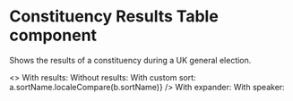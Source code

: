 
<Meta title="Elections/GE2019/Constituency Results Table" component={ConstituencyResultsTable} />

# Constituency Results Table component

Shows the results of a constituency during a UK general election.

<Canvas>
  <Story name="Examples">
    <>
      With results:
      <ConstituencyResultsTable
        data={[
          { party: 'Green', candidate: 'Caroline Lucas', votes: 30149, showAsterick: true },
          { party: 'Labour', candidate: 'Solomon Curtis', votes: 15450 },
          { party: 'Conservative', candidate: 'Emma Warman', votes: 11082 },
          { party: 'Ukip', candidate: 'Ian Buchanan', votes: 630 },
          { party: 'Liberal Democrats', candidate: 'Callum Jameson Littlelonger', votes: 400 },
          { party: 'Independent', candidate: 'Isabelle Amanda Parasram', votes: 376 },
        ]}
        tableHeaders={['Party', 'Candidate', 'Total Votes']}
        note="* Note to indicate outgoing candidate"
      />
      Without results:
      <ConstituencyResultsTable
        data={[
          { party: 'Green', candidate: 'Caroline Lucas', showAsterick: true },
          { party: 'Labour', candidate: 'Solomon Curtis' },
          { party: 'Conservative', candidate: 'Emma Warman' },
          { party: 'Ukip', candidate: 'Ian Buchanan' },
          { party: 'Liberal Democrats', candidate: 'Callum James Littlemore' },
          { party: 'Independent', candidate: 'Isabelle Amanda Parasram' },
        ]}
        tableHeaders={['Party', 'Candidate']}
        note="* Note to indicate outgoing candidate"
      />
      With custom sort:
      <ConstituencyResultsTable
        data={[
          {
            party: 'Green',
            candidate: 'Caroline Lucas',
            sortName: 'Lucas, Caroline',
            showAsterick: true,
          },
          { party: 'Labour', candidate: 'Solomon Curtis', sortName: 'Curtis, Solomon' },
          { party: 'Conservative', candidate: 'Emma Warman', sortName: 'Warman, Emma' },
          { party: 'Ukip', candidate: 'Ian Buchanan', sortName: 'Buchanan, Ian' },
          {
            party: 'Liberal Democrats',
            candidate: 'Callum James Littlemore',
            sortName: 'Littlemore, Callum James',
          },
          {
            party: 'Independent',
            candidate: 'Isabelle Amanda Parasram',
            sortName: 'Parasram, Isabelle Amanda',
          },
        ]}
        tableHeaders={['Party', 'Candidate']}
        note="* Note to indicate outgoing candidate"
        sortFunction={(a, b) => a.sortName.localeCompare(b.sortName)}
      />
      With expander:
      <ConstituencyResultsTable
        expander={true}
        data={[
          { party: 'Green', candidate: 'Caroline Lucas', votes: 30149, showAsterick: true },
          { party: 'Labour', candidate: 'Solomon Curtis', votes: 15450 },
          { party: 'Conservative', candidate: 'Emma Warman', votes: 11082 },
          { party: 'Ukip', candidate: 'Ian Buchanan', votes: 630 },
          { party: 'Liberal Democrats', candidate: 'Callum Jameson Littlelonger', votes: 400 },
          { party: 'Independent', candidate: 'Isabelle Amanda Parasram', votes: 376 },
        ]}
        tableHeaders={['Party', 'Candidate', 'Total Votes']}
        note="* Note to indicate outgoing candidate"
      />
      With speaker:
      <ConstituencyResultsTable
        data={[
          { party: 'Green', candidate: 'Caroline Lucas Test', votes: 30149, showAsterick: true },
          { party: 'Labour', candidate: 'Solomon Curtis Test', votes: 15450 },
          { party: 'Conservative', candidate: 'Emma Warman Test', votes: 11082 },
          { party: 'Ukip', candidate: 'Ian Buchanan Test', votes: 630 },
          { party: 'Liberal Democrats', candidate: 'Callum Jameson Littlelonger Test', votes: 400 },
          { party: 'The Speaker', candidate: 'Isabelle Amanda Parasram Test', votes: 376 },
        ]}
        tableHeaders={['Party', 'Candidate', 'Total Votes']}
        note="* Note to indicate outgoing candidate"
      />
    </>
  </Story>
</Canvas>

